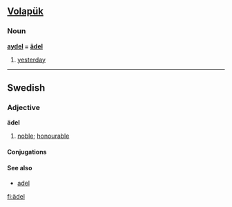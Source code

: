 == [[Volapük]] ==
=== Noun === 

'''[[aydel]] = [[ädel]]''' 

# [[yesterday]]

----

== Swedish ==
=== Adjective ===
'''ädel'''

#[[noble]]; [[honourable]]
====Conjugations====
{{sv-adj|ädel|ädelt|ädle|ädla|ädlare|ädlaste|ädlaste|ädlast}}

====See also====
*[[adel]]

[[fi:ädel]]